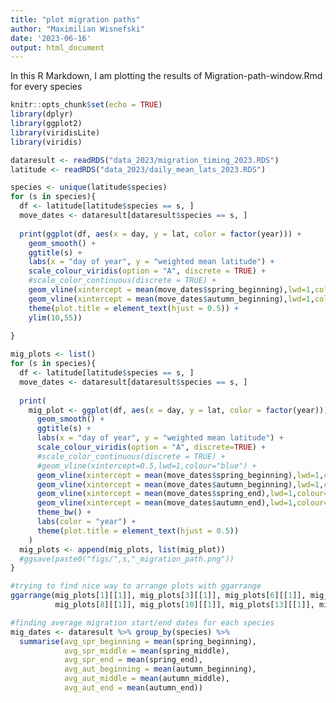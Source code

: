 ```yaml
---
title: "plot migration paths"
author: "Maximilian Wisnefski"
date: '2023-06-16'
output: html_document
---
```


In this R Markdown, I am plotting the results of Migration-path-window.Rmd for every species

```r
knitr::opts_chunk$set(echo = TRUE)
library(dplyr)
library(ggplot2)
library(viridisLite)
library(viridis)
```


```r
dataresult <- readRDS("data_2023/migration_timing_2023.RDS")
latitude <- readRDS("data_2023/daily_mean_lats_2023.RDS")
```


```r

species <- unique(latitude$species)
for (s in species){
  df <- latitude[latitude$species == s, ]
  move_dates <- dataresult[dataresult$species == s, ]
  
  print(ggplot(df, aes(x = day, y = lat, color = factor(year))) +
    geom_smooth() +
    ggtitle(s) +
    labs(x = "day of year", y = "weighted mean latitude") +
    scale_colour_viridis(option = "A", discrete = TRUE) +
    #scale_color_continuous(discrete = TRUE) + 
    geom_vline(xintercept = mean(move_dates$spring_beginning),lwd=1,colour="black", linetype = 3) +
    geom_vline(xintercept = mean(move_dates$autumn_beginning),lwd=1,colour="black", linetype = 3) +
    theme(plot.title = element_text(hjust = 0.5)) +
    ylim(10,55))
    
}
```


```r
mig_plots <- list()
for (s in species){
  df <- latitude[latitude$species == s, ]
  move_dates <- dataresult[dataresult$species == s, ]
  
  print(
    mig_plot <- ggplot(df, aes(x = day, y = lat, color = factor(year))) +
      geom_smooth() +
      ggtitle(s) +
      labs(x = "day of year", y = "weighted mean latitude") +
      scale_colour_viridis(option = "A", discrete=TRUE) +
      #scale_color_continuous(discrete = TRUE) + 
      #geom_vline(xintercept=0.5,lwd=1,colour="blue") +
      geom_vline(xintercept = mean(move_dates$spring_beginning),lwd=1,colour="black", linetype = 3) +
      geom_vline(xintercept = mean(move_dates$autumn_beginning),lwd=1,colour="black", linetype = 3) +
      geom_vline(xintercept = mean(move_dates$spring_end),lwd=1,colour="black", linetype = 3) +
      geom_vline(xintercept = mean(move_dates$autumn_end),lwd=1,colour="black", linetype = 3) +
      theme_bw() +
      labs(color = "year") +
      theme(plot.title = element_text(hjust = 0.5))
    )
  mig_plots <- append(mig_plots, list(mig_plot))
  #ggsave(paste0("figs/",s,"_migration_path.png"))
}
```





```r
#trying to find nice way to arrange plots with ggarrange
ggarrange(mig_plots[1][[1]], mig_plots[3][[1]], mig_plots[6][[1]], mig_plots[7][[1]],
          mig_plots[8][[1]], mig_plots[10][[1]], mig_plots[13][[1]], mig_plots[15][[1]])
```


```r
#finding average migration start/end dates for each species
mig_dates <- dataresult %>% group_by(species) %>%
  summarise(avg_spr_beginning = mean(spring_beginning),
            avg_spr_middle = mean(spring_middle),
            avg_spr_end = mean(spring_end),
            avg_aut_beginning = mean(autumn_beginning),
            avg_aut_middle = mean(autumn_middle),
            avg_aut_end = mean(autumn_end))
  
  


```



